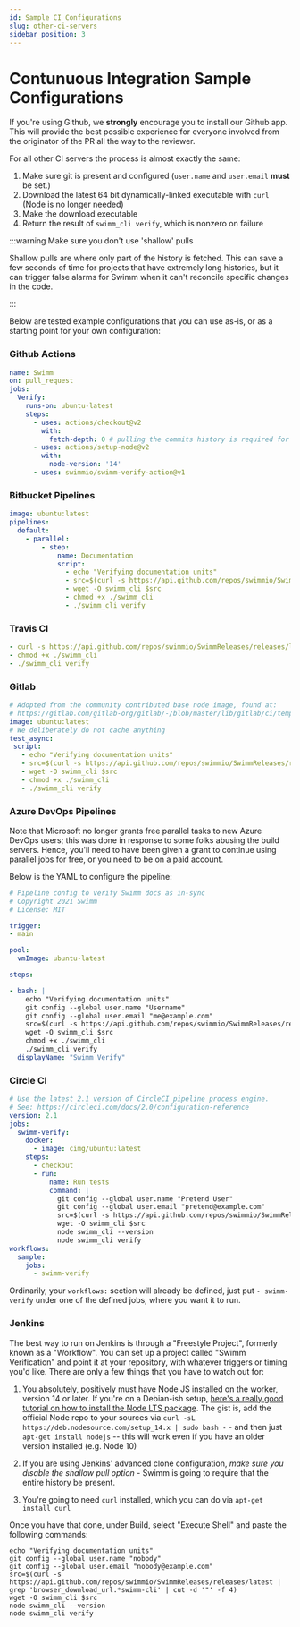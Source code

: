 ```yaml
---
id: Sample CI Configurations
slug: other-ci-servers
sidebar_position: 3
---
```


# Contunuous Integration Sample Configurations 

If you're using Github, we **strongly** encourage you to <Link to="/docs/continuous-integration/github-app">install our Github app.</Link> This
will provide the best possible experience for everyone involved from the originator of the PR all the way to the reviewer.

For all other CI servers the process is almost exactly the same:

 1. Make sure git is present and configured (`user.name` and `user.email` **must** be set.)
 2. Download the latest 64 bit dynamically-linked executable with `curl` (Node is no longer needed)
 3. Make the download executable
 4. Return the result of  `swimm_cli verify`, which is nonzero on failure

:::warning Make sure you don't use 'shallow' pulls

Shallow pulls are where only part of the history is fetched. This can save a few
seconds of time for projects that have extremely long histories, but it can trigger
false alarms for Swimm when it can't reconcile specific changes in the code. 

:::

Below are tested example configurations that you can use as-is, or as a starting
point for your own configuration:

### Github Actions 

```yml
name: Swimm
on: pull_request
jobs:
  Verify:
    runs-on: ubuntu-latest
    steps:
      - uses: actions/checkout@v2
        with:
          fetch-depth: 0 # pulling the commits history is required for the verification to function properly
      - uses: actions/setup-node@v2
        with:
          node-version: '14'
      - uses: swimmio/swimm-verify-action@v1
```

### Bitbucket Pipelines

```yml
image: ubuntu:latest
pipelines:
  default:
    - parallel:
        - step:
            name: Documentation
            script:
              - echo "Verifying documentation units"
              - src=$(curl -s https://api.github.com/repos/swimmio/SwimmReleases/releases/latest | grep 'browser_download_url.*swimm-cli' | cut -d '"' -f 4)
              - wget -O swimm_cli $src
              - chmod +x ./swimm_cli
              - ./swimm_cli verify
```

### Travis CI

```yml
- curl -s https://api.github.com/repos/swimmio/SwimmReleases/releases/latest | grep 'browser_download_url.*swimm-cli' | cut -d '"' -f 4 | wget -O swimm_cli -qi -
- chmod +x ./swimm_cli
- ./swimm_cli verify
```

### Gitlab

```yml
# Adopted from the community contributed base node image, found at:
# https://gitlab.com/gitlab-org/gitlab/-/blob/master/lib/gitlab/ci/templates/Nodejs.gitlab-ci.yml
image: ubuntu:latest
# We deliberately do not cache anything
test_async:
 script:
   - echo "Verifying documentation units"
   - src=$(curl -s https://api.github.com/repos/swimmio/SwimmReleases/releases/latest | grep 'browser_download_url.*swimm-cli' | cut -d '"' -f 4)
   - wget -O swimm_cli $src
   - chmod +x ./swimm_cli
   - ./swimm_cli verify
```

### Azure DevOps Pipelines

Note that Microsoft no longer grants free parallel tasks to new Azure DevOps users; this was done in response to some folks abusing the build servers. Hence, you'll need to have been given a grant to continue using parallel jobs for free, or you need to be on a paid account. 

Below is the YAML to configure the pipeline:

```yml
# Pipeline config to verify Swimm docs as in-sync
# Copyright 2021 Swimm
# License: MIT

trigger:
- main

pool:
  vmImage: ubuntu-latest

steps:

- bash: |
    echo "Verifying documentation units"
    git config --global user.name "Username" 
    git config --global user.email "me@example.com"
    src=$(curl -s https://api.github.com/repos/swimmio/SwimmReleases/releases/latest | grep 'browser_download_url.*swimm-cli' | cut -d '"' -f 4) 
    wget -O swimm_cli $src
    chmod +x ./swimm_cli  
    ./swimm_cli verify
  displayName: "Swimm Verify" 
```

### Circle CI

```yml
# Use the latest 2.1 version of CircleCI pipeline process engine. 
# See: https://circleci.com/docs/2.0/configuration-reference
version: 2.1
jobs:
  swimm-verify:  
    docker:
      - image: cimg/ubuntu:latest
    steps:
      - checkout
      - run:
          name: Run tests
          command: |
            git config --global user.name "Pretend User"
            git config --global user.email "pretend@example.com"
            src=$(curl -s https://api.github.com/repos/swimmio/SwimmReleases/releases/latest | grep 'browser_download_url.*swimm-cli' | cut -d '"' -f 4) 
            wget -O swimm_cli $src
            node swimm_cli --version  
            node swimm_cli verify
workflows:
  sample: 
    jobs:
      - swimm-verify
```

Ordinarily, your `workflows:` section will already be defined, just put `- swimm-verify` under one of the defined jobs, where you want it to run.

### Jenkins

The best way to run on Jenkins is through a "Freestyle Project", formerly known as a "Workflow". 
You can set up a project called "Swimm Verification" and point it at your repository, with 
whatever triggers or timing you'd like. There are only a few things that you have to watch out for:


 1. You absolutely, positively must have Node JS installed on the worker, version 14 or later. If you're on a Debian-ish setup, [here's a really good tutorial on how to install the Node LTS package](https://tecadmin.net/install-latest-nodejs-npm-on-debian/). The gist is, add the official Node repo to your sources via `curl -sL https://deb.nodesource.com/setup_14.x | sudo bash -` - and then just `apt-get install nodejs` -- this will work even if you have an older version installed (e.g. Node 10)

 2. If you are using Jenkins' advanced clone configuration, _make sure you disable the shallow pull option_ - Swimm is going to require that the entire history be present.

 3. You're going to need `curl` installed, which you can do via `apt-get install curl`
 
Once you have that done, under Build, select "Execute Shell" and paste the following commands:

```shell
echo "Verifying documentation units"
git config --global user.name "nobody"
git config --global user.email "nobody@example.com"
src=$(curl -s https://api.github.com/repos/swimmio/SwimmReleases/releases/latest | grep 'browser_download_url.*swimm-cli' | cut -d '"' -f 4) 
wget -O swimm_cli $src
node swimm_cli --version  
node swimm_cli verify
```